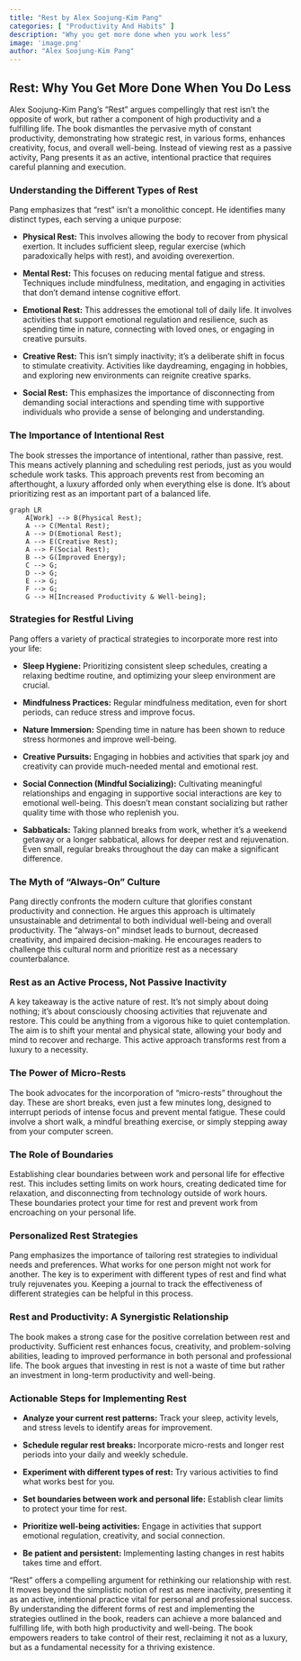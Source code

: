 ```yaml
---
title: "Rest by Alex Soojung-Kim Pang"
categories: [ "Productivity And Habits" ]
description: "Why you get more done when you work less"
image: 'image.png'
author: "Alex Soojung-Kim Pang"
---
```

## Rest: Why You Get More Done When You Do Less

Alex Soojung-Kim Pang's "Rest" argues compellingly that rest isn't the opposite of work, but rather a component of high productivity and a fulfilling life. The book dismantles the pervasive myth of constant productivity, demonstrating how strategic rest, in various forms, enhances creativity, focus, and overall well-being. Instead of viewing rest as a passive activity, Pang presents it as an active, intentional practice that requires careful planning and execution.

### Understanding the Different Types of Rest

Pang emphasizes that "rest" isn't a monolithic concept.  He identifies many distinct types, each serving a unique purpose:

* **Physical Rest:** This involves allowing the body to recover from physical exertion.  It includes sufficient sleep, regular exercise (which paradoxically helps with rest), and avoiding overexertion.

* **Mental Rest:** This focuses on reducing mental fatigue and stress. Techniques include mindfulness, meditation, and engaging in activities that don't demand intense cognitive effort.

* **Emotional Rest:** This addresses the emotional toll of daily life. It involves activities that support emotional regulation and resilience, such as spending time in nature, connecting with loved ones, or engaging in creative pursuits.

* **Creative Rest:** This isn't simply inactivity; it's a deliberate shift in focus to stimulate creativity. Activities like daydreaming, engaging in hobbies, and exploring new environments can reignite creative sparks.

* **Social Rest:** This emphasizes the importance of disconnecting from demanding social interactions and spending time with supportive individuals who provide a sense of belonging and understanding.

### The Importance of Intentional Rest

The book stresses the importance of intentional, rather than passive, rest.  This means actively planning and scheduling rest periods, just as you would schedule work tasks.  This approach prevents rest from becoming an afterthought, a luxury afforded only when everything else is done.  It's about prioritizing rest as an important part of a balanced life.


```mermaid
graph LR
    A[Work] --> B(Physical Rest);
    A --> C(Mental Rest);
    A --> D(Emotional Rest);
    A --> E(Creative Rest);
    A --> F(Social Rest);
    B --> G(Improved Energy);
    C --> G;
    D --> G;
    E --> G;
    F --> G;
    G --> H[Increased Productivity & Well-being];
```

### Strategies for Restful Living

Pang offers a variety of practical strategies to incorporate more rest into your life:

* **Sleep Hygiene:**  Prioritizing consistent sleep schedules, creating a relaxing bedtime routine, and optimizing your sleep environment are crucial.

* **Mindfulness Practices:** Regular mindfulness meditation, even for short periods, can reduce stress and improve focus.

* **Nature Immersion:** Spending time in nature has been shown to reduce stress hormones and improve well-being.

* **Creative Pursuits:** Engaging in hobbies and activities that spark joy and creativity can provide much-needed mental and emotional rest.

* **Social Connection (Mindful Socializing):** Cultivating meaningful relationships and engaging in supportive social interactions are key to emotional well-being. This doesn't mean constant socializing but rather quality time with those who replenish you.

* **Sabbaticals:**  Taking planned breaks from work, whether it's a weekend getaway or a longer sabbatical, allows for deeper rest and rejuvenation.  Even small, regular breaks throughout the day can make a significant difference.


###  The Myth of "Always-On" Culture

Pang directly confronts the modern culture that glorifies constant productivity and connection. He argues this approach is ultimately unsustainable and detrimental to both individual well-being and overall productivity. The "always-on" mindset leads to burnout, decreased creativity, and impaired decision-making.  He encourages readers to challenge this cultural norm and prioritize rest as a necessary counterbalance.

###  Rest as an Active Process, Not Passive Inactivity

A key takeaway is the active nature of rest. It's not simply about doing nothing; it's about consciously choosing activities that rejuvenate and restore. This could be anything from a vigorous hike to quiet contemplation. The aim is to shift your mental and physical state, allowing your body and mind to recover and recharge. This active approach transforms rest from a luxury to a necessity.

###  The Power of Micro-Rests

The book advocates for the incorporation of "micro-rests" throughout the day.  These are short breaks, even just a few minutes long, designed to interrupt periods of intense focus and prevent mental fatigue.  These could involve a short walk, a mindful breathing exercise, or simply stepping away from your computer screen.

###  The Role of Boundaries

Establishing clear boundaries between work and personal life for effective rest. This includes setting limits on work hours, creating dedicated time for relaxation, and disconnecting from technology outside of work hours. These boundaries protect your time for rest and prevent work from encroaching on your personal life.

###  Personalized Rest Strategies

Pang emphasizes the importance of tailoring rest strategies to individual needs and preferences.  What works for one person might not work for another.  The key is to experiment with different types of rest and find what truly rejuvenates you.  Keeping a journal to track the effectiveness of different strategies can be helpful in this process.


###  Rest and Productivity: A Synergistic Relationship

The book makes a strong case for the positive correlation between rest and productivity. Sufficient rest enhances focus, creativity, and problem-solving abilities, leading to improved performance in both personal and professional life. The book argues that investing in rest is not a waste of time but rather an investment in long-term productivity and well-being.


###  Actionable Steps for Implementing Rest

* **Analyze your current rest patterns:** Track your sleep, activity levels, and stress levels to identify areas for improvement.

* **Schedule regular rest breaks:** Incorporate micro-rests and longer rest periods into your daily and weekly schedule.

* **Experiment with different types of rest:** Try various activities to find what works best for you.

* **Set boundaries between work and personal life:** Establish clear limits to protect your time for rest.

* **Prioritize well-being activities:** Engage in activities that support emotional regulation, creativity, and social connection.

* **Be patient and persistent:**  Implementing lasting changes in rest habits takes time and effort.


"Rest" offers a compelling argument for rethinking our relationship with rest. It moves beyond the simplistic notion of rest as mere inactivity, presenting it as an active, intentional practice vital for personal and professional success. By understanding the different forms of rest and implementing the strategies outlined in the book, readers can achieve a more balanced and fulfilling life, with both high productivity and well-being. The book empowers readers to take control of their rest, reclaiming it not as a luxury, but as a fundamental necessity for a thriving existence.

